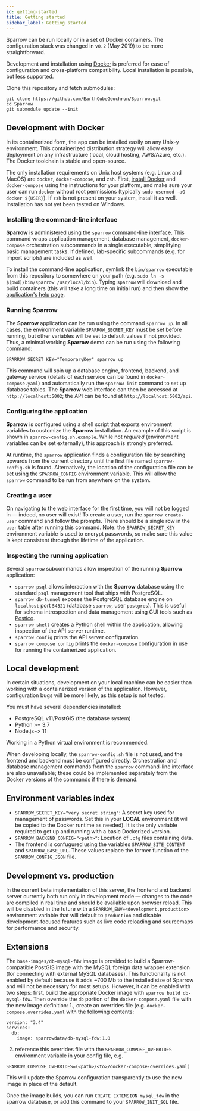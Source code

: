 ```yaml
---
id: getting-started
title: Getting started
sidebar_label: Getting started
---
```


Sparrow can be run locally or in a set of Docker
containers. The configuration stack was changed in `v0.2` (May 2019)
to be more straightforward.

Development and installation using [Docker](https://www.docker.com/)
is preferred for ease of configuration and cross-platform compatibility.
Local installation is possible, but less supported.

Clone this repository and fetch submodules:
```
git clone https://github.com/EarthCubeGeochron/Sparrow.git
cd Sparrow
git submodule update --init
```

## Development with Docker

In its containerized form, the app can be installed easily
on any Unix-y environment. This containerized
distribution strategy will allow easy deployment on any infrastructure
(local, cloud hosting, AWS/Azure, etc.).
The Docker toolchain is stable and open-source.

The only installation requirements on Unix host
systems (e.g. Linux and MacOS) are `docker`, `docker-compose`, and `zsh`.
First, [install Docker](https://docs.docker.com/install/) and
`docker-compose` using the instructions for your platform, and
make sure your user can run `docker` without root permissions (typically
`sudo usermod -aG docker ${USER}`).
If `zsh` is not present on your system, install it as well.
Installation has not yet been tested on Windows.

### Installing the command-line interface

**Sparrow** is administered using the `sparrow` command-line
interface. This command wraps application management, database management,
`docker-compose` orchestration subcommands in a single executable, simplifying
basic management tasks. If defined, lab-specific subcommands (e.g. for import
scripts) are included as well.

To install the command-line application, symlink the `bin/sparrow` executable
from this repository to somewhere on your path
(e.g. `sudo ln -s $(pwd)/bin/sparrow /usr/local/bin`).
Typing `sparrow` will download and build containers (this will take a long
time on initial run) and then show the [application's help page](/docs/cli).

### Running Sparrow

The **Sparrow** application can be run using the command
`sparrow up`.  In all cases, the environment variable
`SPARROW_SECRET_KEY` must be set before running, but other variables
will be set to default values if not provided. Thus, a minimal working
**Sparrow** demo can be run using the following command:
```
SPARROW_SECRET_KEY="TemporaryKey" sparrow up
```

This command will spin up a database engine, frontend, backend,
and gateway service (details of each service can be found in
`docker-compose.yaml`) and automatically run the `sparrow init`
command to set up database tables.
The **Sparrow** web interface can then be accessed at `http://localhost:5002`;
the API can be found at `http://localhost:5002/api`.

### Configuring the application

**Sparrow** is configured using a shell script that exports environment
variables to customize the **Sparrow** installation. An example of this script
is shown in `sparrow-config.sh.example`. While not *required* (environment
variables can be set externally), this approach is strongly preferred.

At runtime, the `sparrow` application finds a configuration file by searching
upwards from the current directory until the first file named
`sparrow-config.sh` is found. Alternatively, the location of the configuration
file can be set using the `SPARROW_CONFIG` environment variable. This will
allow the `sparrow` command to be run from anywhere on the system.

### Creating a user

On navigating to the web interface for the first time, you will not be logged
in — indeed, no user will exist! To create a user, run the `sparrow
create-user` command and follow the prompts. There should be a single row in
the `user` table after running this command. Note: the `SPARROW_SECRET_KEY`
environment variable is used to encrypt passwords, so make sure
this value is kept consistent through the lifetime of the application.

### Inspecting the running application

Several `sparrow` subcommands allow inspection of the running
**Sparrow** application:

- `sparrow psql` allows interaction with the **Sparrow** database
  using the standard `psql` management tool that ships with PostgreSQL.
- `sparrow db-tunnel` exposes the PostgreSQL database engine
  on `localhost` port `54321` (database `sparrow`, user `postgres`).
  This is useful for schema introspection and data management
  using GUI tools such as [Postico](https://eggerapps.at/postico/).
- `sparrow shell` creates a Python shell within the application,
  allowing inspection of the API server runtime.
- `sparrow config` prints the API server configuration.
- `sparrow compose config` prints the `docker-compose` configuration
  in use for running the containerized application.

## Local development

In certain situations, development on your local machine can be easier than
working with a containerized version of the application. However, configuration
bugs will be more likely, as this setup is not tested.

You must have several dependencies installed:

- PostgreSQL v11/PostGIS (the database system)
- Python >= 3.7
- Node.js~> 11

Working in a Python virtual environment is recommended.

When developing locally, the `sparrow-config.sh` file is not used, and the
frontend and backend must be configured directly. Orchestration and database
management commands from the `sparrow` command-line interface
are also unavailable; these could be implemented separately from the
Docker versions of the commands if there is demand.

## Environment variables index

- `SPARROW_SECRET_KEY="very secret string"`: A secret key used for management
  of passwords. Set this in your **LOCAL** environment (it will be copied to
  the Docker runtime as needed). It is the only variable required to get up and
  running with a basic Dockerized version.
- `SPARROW_BACKEND_CONFIG="<path>"`: Location of `.cfg` files containing data.
- The frontend is confugured using the variables `SPARROW_SITE_CONTENT`
  and `SPARROW_BASE_URL`. These values replace the former function of the `SPARROW_CONFIG_JSON` file.

## Development vs. production

In the current beta implementation of this server, the frontend and backend server
currently both run only in development mode — changes to the code are compiled in
real time and should be available upon browser reload. This will be disabled in
the future with a `SPARROW_ENV=<development,production>` environment variable
that will default to `production` and disable development-focused features such
as live code reloading and sourcemaps for performance and security.

## Extensions

The `base-images/db-mysql-fdw` image is provided to build a
Sparrow-compatible PostGIS image with the MySQL foreign data wrapper extension (for connecting with external MySQL databases).
This functionality is not enabled by default because it adds ~700 Mb
to the installed size of Sparrow and will not be necessary for most
setups. However, it can be enabled with two steps: first, build the
appropriate Docker image with `sparrow build db-mysql-fdw`. Then
override the `db` portion of the `docker-compose.yaml` file with the
new image definition: 1., create an overrides file (e.g. `docker-compose.overrides.yaml` with the following contents:
```
version: "3.4"
services:
  db:
    image: sparrowdata/db-mysql-fdw:1.0
```
2. reference this overrides file with the `SPARROW_COMPOSE_OVERRIDES` environment variable in your config file, e.g.

```
SPARROW_COMPOSE_OVERRIDES=(<path>/<to>/docker-compose-overrides.yaml)
```
This will update the Sparrow configuration transparently to use the
new image in place of the default.

Once the image builds, you can run `CREATE EXTENSION mysql_fdw` in the
sparrow database, or add this command to your `SPARROW_INIT_SQL` file.

